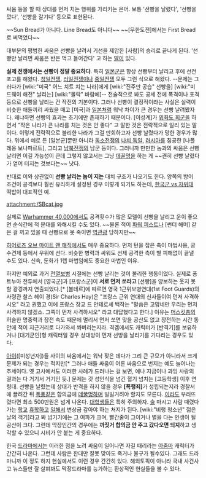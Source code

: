 싸움 등을 할 때 상대를 먼저 치는 행위를 가리키는 은어. 보통 '선빵을 날렸다', '선빵을 깠다', '선빵을 갈기다' 등으로 표현된다.

~~Sun Bread가 아니다. Line Bread도 아니다~~ ~~[무한도전]에서는 First Bread로 써먹었다~~

대부분의 평범한 싸움은 선빵을 날려서 기선을 제압한 [사람]의 승리로 끝나게 된다. '선빵만 날리면 싸움은 반은 먹고 들어간다' 고 하는 [[말]]이 있다.

'''실제 전쟁에서는 선빵이 정말 중요하다'''. 특히 [[일본군]]은 항상 선빵부터 날리고 후에 선전포고를 해왔다.  [[청일전쟁]], [[러일전쟁]]이나 [[중일전쟁]] 모두 그런 식으로 해왔다. --문제는 그러다가 [wiki:"미국" 어느 치트 치는 나라]에게 [wiki:"진주만 공습" 선빵을] [wiki:"미드웨이 해전" 날리는] [wiki:"몰락" 바람에]-- 전술적으로 봐도 공세 전에 폭격이나 포격 등으로 선빵을 날리는 건 작전의 기본이다. 그러나 선빵이 결정적이라는 사실은 실력이 비슷한 애들끼리 싸웠을 때고 [미국]과 [[일본]]처럼 워낙 차이가 큰 경우는 선빵 날려봤자다. 왜냐하면 선빵의 효과는 초기에만 존재하기 때문이다. [이성계]가 [[위화도 회군]]을 하면서 "작은 나라가 큰 나라를 치는 것은 안 좋다" 고 말한 것은 전략적으로 일리 있는 말이다. 이렇게 전략적으로 불리한 나라가 그걸 만회하고자 선빵 날렸다가 망한 경우가 많다. 위에서 예로 든 [일본군]뿐만 아니라 [[독소전쟁]]의 [[나치 독일]], [[러시아]]를 침공한 [나폴레옹 보나파르트], 그리고 [[남북전쟁]]의 남군 등이다. 그러니까 만만한 놈과의 싸움은 선빵 날리면 이길 가능성이 큰데 그렇지 않고서는 그냥 [[데꿀멍]]을 하는 게 ~~괜히 선빵 날렸다가 얻어 터지는 것보다는~~ 낫다.

반대로 이와 상관없이 '''선빵 날리는 놈이 지는''' 대치 구조가 나오기도 한다. 양쪽의 방어 조건이 공격보다 훨씬 유리하게 설정된 경우 이렇게 되기도 하는데, [[한국군 vs 자위대]] 떡밥이 대표적인 예.

attachment:/SBcat.jpg

실제로 [[Warhammer 40,000]]에서도 공격횟수가 많은 모델이 선빵을 날리고 운이 좋으면 순식간에 적 분대를 와해시킬 수도 있다. ~~물론 적이 [[파워 피스트]]나 [썬더 해머] 같은 걸 끼고 있을 때 선빵으로 못 죽이면 [[역관광]] 당하지만~~

[[히어로즈 오브 마이트 앤 매직]]에서도 매우 중요하다. 먼저 턴을 잡은 측이 마법사용, 궁수견제 등에서 우위에 선다. 비슷한 병력과 싸워도 선제 공격한 측이 별 피해없이 끝낼 수도 있다. 신속, 둔화가 1렙 마법임에도 중요한 마법인 이유.

하지만 예외로 과거 [[전열보병]] 시절에는 선빵 날리는 것이 불리한 행동이었다. 실제로 퐁트누아 전투에서 [영국군]과 [프랑스군]이 '''서로 먼저 쏘라고''' [선빵]을 양보하는 웃지 못할 광경까지 연출되었다.[* [볼테르]에 따르면 영국 1근위보병연대(1st Foot Guards)의 사령관 찰스 헤이 경(Sir Charles Hay)은 "프랑스 근위 연대의 신사들이여 먼저 사격하시오" 라고 권했고 이에 프랑스 장교 드 안테로셰 백작는 "말씀은 고맙네만 우리는 먼저 사격하지 않겠소. 그쪽이 먼저 사격하시오" 라고 대답했다고 한다.] 이유는 [[머스킷]]총의 허술한 명중력과 장전 속도 때문에 멀리서 먼저 쏘면 맞을 공산도 없고 장전하는 시간 동안에 적이 지근거리로 다가와서 쏴버리는지라. 격겜에서도 캐릭터가 [반격기]를 보유하거나 [대기군인]형 캐릭터일 경우 상대방이 먼저 선방을 날리기를 기다리는 경우도 있다.

[[아이]]([미성년자])들 사이의 싸움에서는 워낙 잦은 데다가 그리 큰 규모가 아니라서 크게 문제가 되는 경우는 적지만[* 그러나 애들 싸움이 어른 싸움으로 번지는 예도 늘어나는 추세이다. 옛 고사에서도 이러한 사례가 드러나는 걸 보면, 예나 지금이나 과잉 사랑의 결과는 다 거기서 거기인 듯.] 문제는 갓 성인식을 넘긴 혈기 넘치는 [고등학생] 이후 연령대. 선빵을 날렸는데 상대가 반격을 하지 않을 경우 '''[폭행죄]'''가 성립되는지라 경찰서에 끌려간 뒤 [[폭풍]]같은 합의금에 [[데꿀멍]]하며 빌빌거려야 할지도 모른다. [[이]]라도 부러뜨렸다면 최소 500만원은 넘게 나온다. [[대학생]]들은 특히 주의하자. [[술]] 마시고 사람 때렸다가는 [[학교]] [[휴학]]하고 [[일]]해서 변상금 갚아야 하는 처지가 된다. [wiki:"비행 청소년" 젊은 날의 객기]라고 봐 넘기기에는 그 여파가 크며, 빨간줄이 그이거나 별을 다는 인생이 될 공산이 크다. 그런데 막장인간의 경우에는 '''까짓거 합의금 안 주고 갔다오면 되지'''하고 생각할 수 있으니 시비가 안 붙는 게 중요하다.

한국 [[드라마]]에서는 이러한 점을 노려 싸움이 일어나면 자길 때리라는 [[아줌마]] 캐릭터가 간간히 나온다. 그런데 사람은 한대만 잘못 맞아도 죽거나 불구가 될수있다. 그래도 드라마니까 이 정도 하지 현실에서도 이런 경우 간간히 있다. 해외토픽이 아니라 국내 사건사고 뉴스들만 잘 살펴봐도 막장드라마를 능가하는 환상적인 현실들을 볼 수 있다.
